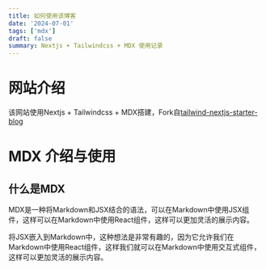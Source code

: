 ```yaml
---
title: 如何使用该博客
date: '2024-07-01'
tags: ['mdx']
draft: false
summary: Nextjs + Tailwindcss + MDX 使用记录
---
```

# 网站介绍
该网站使用Nextjs + Tailwindcss + MDX搭建，Fork自[tailwind-nextjs-starter-blog](https://github.com/timlrx/tailwind-nextjs-starter-blog)

# MDX 介绍与使用
## 什么是MDX
MDX是一种将Markdown和JSX结合的语法，可以在Markdown中使用JSX组件，这样可以在Markdown中使用React组件，这样可以更加灵活的展示内容。

将JSX嵌入到Markdown中，这种想法是非常有趣的，因为它允许我们在Markdown中使用React组件，这样我们就可以在Markdown中使用交互式组件，这样可以更加灵活的展示内容。

<QuickSortAnimation />
